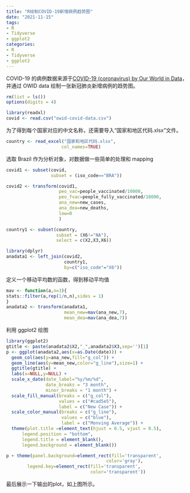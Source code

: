 ```yaml
---
title: "R绘制COVID-19新增病例趋势图"
date: "2021-11-15"
tags:
- R
- Tidyverse
- ggplot2
categories:
- R
- Tidyverse
- ggplot2
---
```



COVID-19 的病例数据来源于[COVID-19 (coronavirus) by Our World in Data](https://github.com/owid/covid-19-data/tree/master/public/data)，并通过 OWID data 绘制一张新冠肺炎新增病例的趋势图。

```r
rm(list = ls())
options(digits = 4)

library(readxl)
covid <- read.csv("owid-covid-data.csv")
```

为了得到每个国家对应的中文名称，还需要导入“国家和地区代码.xlsx”文件。

```r
country <- read_excel("国家和地区代码.xlsx",
                     col_names=TRUE)
```

选取 Brazil 作为分析对象，对数据做一些简单的处理和 mapping

```r
covid1 <- subset(covid, 
                 subset = (iso_code=="BRA"))

covid2 <- transform(covid1, 
                    peo_vac=people_vaccinated/10000, 
                    peo_fvac=people_fully_vaccinated/10000,
                    ana_new=new_cases,
                    ana_dea=new_deaths,
                    low=0
                    )

country1 <- subset(country, 
                   subset = (X6!="NA"), 
                   select = c(X2,X3,X6))

library(dplyr)
anadata1 <- left_join(covid2,
                      country1,
                      by=c("iso_code"="X6"))
```

定义一个移动平均数的函数，得到移动平均值

```r
mav <- function(a,n=3){
stats::filter(a,rep(1/n,n),sides = 1)
}
anadata2 <- transform(anadata1,
                      mean_new=mav(ana_new,7),
                      mean_dea=mav(ana_dea,7))
```

利用 ggplot2 绘图

```r
library(ggplot2)
gtitle <- paste(anadata2$X2,"_",anadata2$X3,sep='')[1]
p <- ggplot(anadata2,aes(x=as.Date(date))) + 
  geom_col(aes(y=ana_new,fill="g_col")) + 
  geom_line(aes(y=mean_new,color="g_line"),size=1) +
  ggtitle(gtitle) +
  labs(x=NULL,y=NULL) +
  scale_x_date(date_label="%y/%m/%d",
               date_breaks = "3 month",
               minor_breaks = "1 month") +
  scale_fill_manual(breaks = c("g_col"), 
                    values = c("#cad5e5"), 
                    label = c("New Case")) + 
  scale_color_manual(breaks = c("g_line"),
                     values = c("blue"), 
                     label = c("Monving Average")) +
  theme(plot.title =element_text(hjust = 0.5, vjust = 0.5), 
      legend.position = "bottom", 
      legend.title = element_blank(), 
      legend.background = element_blank()) 

p + theme(panel.background=element_rect(fill='transparent', 
                                      color='gray'),
        legend.key=element_rect(fill='transparent', 
                                color='transparent'))

```


最后展示一下输出的plot，如上图所示。
